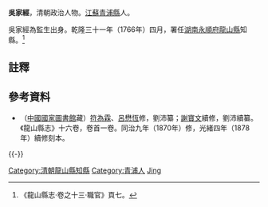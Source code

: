 '''吳家經'''，清朝政治人物。[[江蘇|江蘇]][[青浦縣|青浦縣]]人。

吳家經為監生出身。乾隆三十一年（1766年）四月，署任[[湖南|湖南]][[永順府|永順府]][[龍山縣|龍山縣]]知縣。<ref>《龍山縣志·卷之十三·職官》頁七。</ref>

==註釋==
{{reflist}}

==參考資料==
*（[[中國國家圖書館|中國國家圖書館]]藏）[[符為霖|符為霖]]、[[呂懋恆|呂懋恆]]修，劉沛纂；[[謝寶文|謝寶文]]續修，劉沛續纂。《龍山縣志》十六卷，卷首一卷。同治九年（1870年）修，光緒四年（1878年）續修刻本。

{{-}}
{{start box}}
{{s-off}}
{{succession box|[[徐鳳朝|徐鳳朝]]|[[荊道乾|荊道乾]]|[[湖南|湖南]][[永順府|永順府]][[龍山縣|龍山縣]][[知縣|知縣]]（[[龍山縣知縣列表|列表]]）|<small>乾隆三十一年（1766年）四月署任</small>}}
{{end box}}

{{DEFAULTSORT:Wu吳}}
[[Category:清朝龍山縣知縣|Category:清朝龍山縣知縣]]
[[Category:青浦人|Category:青浦人]]
[[Category:吳姓|Jing]]